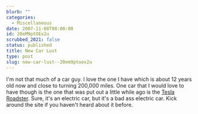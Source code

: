 ```yaml
---
blurb: ""
categories:
  - Miscellaneous
date: 2007-11-08T00:00:00
id: 20eM9ptOEx2u
scrubbed_2021: false
status: published
title: New Car Lust
type: post
slug: new-car-lust--20em9ptoex2u
---
```


I'm not that much of a car guy. I love the one I have which is
about 12 years old now and close to turning 200,000 miles. One car
that I would love to have though is the one that was put out a
little while ago is the
[Tesla Roadster](http://www.teslamotors.com/design/gallery-body.php).
Sure, it's an electric car, but it's a bad ass electric car. Kick
around the site if you haven't heard about it before.